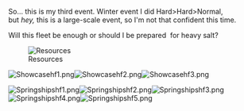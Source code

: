 <p style="font-weight:normal;">So... this is my third event. Winter event I did Hard>Hard>Normal, but ''hey, ''this is a large-scale event, so I'm not that confident this time.</p>

<p style="font-weight:normal;">Will this fleet be enough or should I be prepared  for heavy salt?</p>

<p style="font-weight:normal;">[[File:Springeventresourceshf.png|frame|Resources]]</p>

<p style="font-weight:normal;">[[File:Showcasehf1.png|right]][[File:Showcasehf2.png|right]][[File:Showcasehf3.png|right]]</p>

<p style="font-weight:normal;">[[File:Springshipshf1.png|right]][[File:Springshipshf2.png|right]][[File:Springshipshf3.png|right]][[File:Springshipshf4.png|right]][[File:Springshipshf5.png|right]]</p>
 <ac_metadata title="Fleet Check (Mixed)"> </ac_metadata>